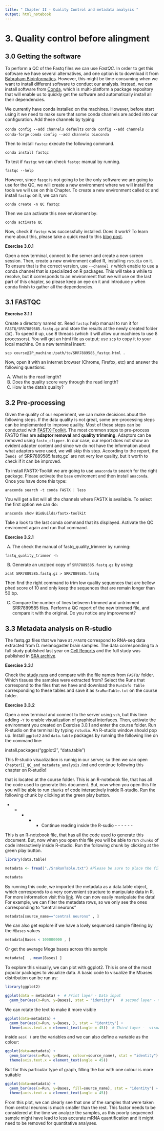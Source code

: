 ```yaml
---
title: " Chapter II - Quality Control and metadata analysis "
output: html_notebook
---
```





# 3. Quality control before alingment


## 3.0 Getting the software

To perform a QC of the Fastq files we can use *FastQC*. In order to get this software we have several alternatives, and one option is to download it from [Babraham Bioinformatics](https://www.bioinformatics.babraham.ac.uk/projects/fastqc/). However, this might be time-consuming when we want to install different software to conduct our analysis. Instead, we can install software from [Conda](https://docs.conda.io/en/latest/), which is multi-platform a package repository that will enable us to quickly get the software and automatically install all their dependencies. 

We currently have conda installed on the machines. However, before start using it we need to make sure that some conda channels are added into our configuration. Add these channels by typing:

`conda config --add channels defaults`
`conda config --add channels conda-forge`
`conda config --add channels bioconda`


Then to install `fastqc` execute the following command.

`conda install fastqc`

To test if `fastqc` we can check `fastqc` manual by running.

`fastqc --help`

However, since `fasqc` is not going to be the only software we are going to use for the QC, we will create a new environment where we will install the tools we will use on this Chapter. To create a new environment called `QC` and install `fastqc` on it, we can run:

`conda create -n QC fastqc`

Then we can activate this new enviroment by:

`conda activate QC`

Now, check if `fastqc` was successfully installed. Does it work? To learn more about this, please take a quick read to this [blog post](https://john-quensen.com/tutorials/conda-and-virtual-environments/). 

**Exercise 3.0.1**

Open a new terminal, connect to the server and create a new screen session. Then, create a new environment called R, installing `rstudio` on it. To ensure that is the correct version, use `--channel r` which enable to use a conda channel that is specialized on R packages. This will take a while to resolve, but it corresponds to an environment that we will use on the last part of this chapter, so please keep an eye on it and introduce `y` when conda finish to gather all the dependencies. 

## 3.1 FASTQC


**Exercise 3.1.1**

Create a directory named `QC`. Read `fastqc` help manual to run it for `FASTQ/SRR7889585.fastq.gz` and store the results at the newly created folder (`QC`). To speed it up, use 8 threads (which it will allow our machines to use 8 processors). You will get an html file as output; use `scp` to copy it to your local machine. On a new terminal insert:

`scp course@IP_machine:/path/to/SRR7889585_fastqc.html .`

Now, open it with an internet browser (Chrome, Firefox, etc) and answer the following questions:

A) What is the read length?
B) Does the quality score very through the read length?
C) How is the data's quality?

## 3.2  Pre-processing

Given the quality of our experiment, we can make decisions about the following steps. If the data quality is not great, some pre-processing steps can be implemented to improve quality. Most of these steps can be conducted with [FASTX-Toolkit](http://hannonlab.cshl.edu/fastx_toolkit/commandline.html). 
The most common steps to pre-process FASTQ files are **adaptor removal** and **quality trimming**. Adaptors can be removed using `fastx_clipper`. In our case, our report does not show an evident adapter content and since we do not have the information about what adapters were used, we will skip this step. According to the report, the 3` ends of `
SRR7889585.fastq.gz` are not very low quality, but it worth to check if it can be improved. 

To install FASTX-Toolkit we are going to use `anaconda` to search for the right package. Please activate the `base` enviroment and then install `anaconda`. Once you have done this type:

`anaconda search -t conda FASTX | less `

You will get a list will all the channels where FASTX is available. To select the first option we can do:

`anaconda show BioBuilds/fastx-toolkit`

Take a look to the last conda command that its displayed. Activate the QC enviroment again and run that command. 


**Exercise 3.2.1**


A) The check the manual of fastq_quality_trimmer by running:

`fastq_quality_trimmer -h`

B) Generate an unziped copy of `SRR7889585.fastq.gz` by using:

`zcat SRR7889585.fastq.gz > SRR7889585.fastq`

Then find the right command to trim low quality sequences that are bellow phed score of 10 and only keep the sequences that are remain longer than 50 bp. 

C) Compare the number of lines between trimmed and untrimmed SRR7889585 files. Perform a QC report of the new trimmed file, and compare it with the original. Do you notice any improvement? 


## 3.3 Metadata analysis on R-studio


The fastq.gz files that we have at `/FASTQ` correspond to RNA-seq data extracted from D. melanogaster brain samples. The data corresponding to a full study published last year on [Cell Reports](https://www.ncbi.nlm.nih.gov//pubmed/30355484) and the full study was published in [SRA archive](https://trace.ncbi.nlm.nih.gov/Traces/sra/?study=SRP162335). 

**Exercise 3.3.1**

Check the [study runs](https://trace.ncbi.nlm.nih.gov/Traces/study/?acc=SRP162335) and compare with the file names from `FASTQ/` folder. Which tissues the samples were extracted from? Select the Runs that correspond to the files that we have and download the `RunInfo Table` corresponding to these tables and save it as `SraRunTable.txt` on the course folder. 

**Exercise 3.3.2**


Open a new terminal and connect to the server using `ssh`, but this time adding `-Y` to enable visualization of graphical interfaces. Then, activate the environment you created on Exercise 3.0.1 and enter the course folder. Run R-studio on the terminal by typing `rstudio`. An R-studio window should pop up. Install `ggplot2` and `data.table` packages by running the following line on the command line:

install.packages("ggplot2", "data.table")

This R-studio visualization is runnig in our server, so then we can open
`ChapterII_QC_and_metadata_analysis.Rmd` and continue following this chapter on R-studio! 

 that is located at the course folder. This is an R-notebook file, that has all the code used to generate this document. But, now when you open this file you will be able to run `chunks` of code interactively inside R-studio. Run the following chunk by clicking at the green play button.

- - - - - Continue reading inside the R-sudio - - - - - -

 This is an R-notebook file, that has all the code used to generate this document. But, now when you open this file you will be able to run `chunks` of code interactively inside R-studio. Run the following chunk by clicking at the green play button.

```r

library(data.table)

metadata <- fread("./SraRunTable.txt") #Please be sure to place the file under ~/RNA_seq_course2020

metadata
```


By running this code, we imported the metadata as a data.table object, which corresponds to a very convenient structure to manipulate data in R. For more information visit this [link](https://www.datacamp.com/community/tutorials/data-table-cheat-sheet). We can now easily manipulate the data! For example, we can filter the metadata rows, so we only see the ones corresponding to "central neurons"


```r
metadata[source_name=="central neurons" , ]
```


We can also get explore if we have a lowly sequenced sample filtering by the `MBases` values

```r

metadata[Bases < 100000000 , ]
```


Or get the average Mega bases across this sample

```r

metadata[  , mean(Bases) ]

```


To explore this visually, we can plot with ggplot2. This is one of the most popular packages to visualize data. A basic code to visualize the Mbases distribution can be run as:

```r
library(ggplot2)

ggplot(data = metadata) +  # Frist layer - Data input
  geom_bar(aes(x=Run, y=Bases), stat = "identity")   # second layer - type of plot and axis

```


We can rotate the text to make it more visible

```r

ggplot(data=metadata) +
  geom_bar(aes(x=Run, y=Bases, ), stat = "identity") + 
  theme(axis.text.x = element_text(angle = 45))  # Third layer -  visual configuration

```


inside `aes( )` are the variables and we can also define a variable as the colour:


```r
ggplot(data=metadata) +
  geom_bar(aes(x=Run, y=Bases, colour=source_name), stat = "identity") + 
  theme(axis.text.x = element_text(angle = 45))
```

But for this particular type of graph, filling the bar with one colour is more suitable

```r
ggplot(data=metadata) +
  geom_bar(aes(x=Run, y=Bases, fill=source_name), stat = "identity") + 
  theme(axis.text.x = element_text(angle = 45))
```


From this plot, we can clearly see that one of the samples that were taken from central neurons is much smaller than the rest. This factor needs to be considered at the time we analyze the samples, as this poorly sequenced sample might have lead to less accurate mRNA quantification and it might need to be removed for quantitative analyses. 


